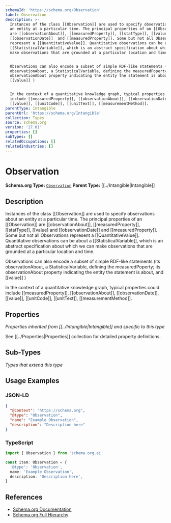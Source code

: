 ```yaml
---
schemaId: 'https://schema.org/Observation'
label: Observation
description: >-
  Instances of the class [[Observation]] are used to specify observations about
  an entity at a particular time. The principal properties of an [[Observation]]
  are [[observationAbout]], [[measuredProperty]], [[statType]], [[value] and
  [[observationDate]]  and [[measuredProperty]]. Some but not all Observations
  represent a [[QuantitativeValue]]. Quantitative observations can be about a
  [[StatisticalVariable]], which is an abstract specification about which we can
  make observations that are grounded at a particular location and time.


  Observations can also encode a subset of simple RDF-like statements (its
  observationAbout, a StatisticalVariable, defining the measuredPoperty; its
  observationAbout property indicating the entity the statement is about, and
  [[value]] )


  In the context of a quantitative knowledge graph, typical properties could
  include [[measuredProperty]], [[observationAbout]], [[observationDate]],
  [[value]], [[unitCode]], [[unitText]], [[measurementMethod]].
parentType: Intangible
parentUrl: 'https://schema.org/Intangible'
collection: Types
source: schema.org
version: '27.01'
properties: []
subTypes: []
relatedOccupations: []
relatedIndustries: []
---
```

# Observation

**Schema.org Type:** [`Observation`](https://schema.org/Observation)
**Parent Type:** [[../Intangible|Intangible]]

## Description

Instances of the class [[Observation]] are used to specify observations about an entity at a particular time. The principal properties of an [[Observation]] are [[observationAbout]], [[measuredProperty]], [[statType]], [[value] and [[observationDate]]  and [[measuredProperty]]. Some but not all Observations represent a [[QuantitativeValue]]. Quantitative observations can be about a [[StatisticalVariable]], which is an abstract specification about which we can make observations that are grounded at a particular location and time.

Observations can also encode a subset of simple RDF-like statements (its observationAbout, a StatisticalVariable, defining the measuredPoperty; its observationAbout property indicating the entity the statement is about, and [[value]] )

In the context of a quantitative knowledge graph, typical properties could include [[measuredProperty]], [[observationAbout]], [[observationDate]], [[value]], [[unitCode]], [[unitText]], [[measurementMethod]].

## Properties

*Properties inherited from [[../Intangible|Intangible]] and specific to this type*

See [[../Properties|Properties]] collection for detailed property definitions.

## Sub-Types

*Types that extend this type*

## Usage Examples

### JSON-LD

```json
{
  "@context": "https://schema.org",
  "@type": "Observation",
  "name": "Example Observation",
  "description": "Description here"
}
```

### TypeScript

```typescript
import { Observation } from 'schema.org.ai'

const item: Observation = {
  '@type': 'Observation',
  name: 'Example Observation',
  description: 'Description here',
}
```

## References

- [Schema.org Documentation](https://schema.org/Observation)
- [Schema.org Full Hierarchy](https://schema.org/docs/full.html)
